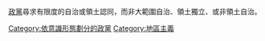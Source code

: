 [[政黨|政黨]]尋求有限度的自治或領土認同，而非大範圍自治、領土獨立、或非領土自治。

[[Category:依意識形態劃分的政黨|Category:依意識形態劃分的政黨]]
[[Category:地區主義|Category:地區主義]]